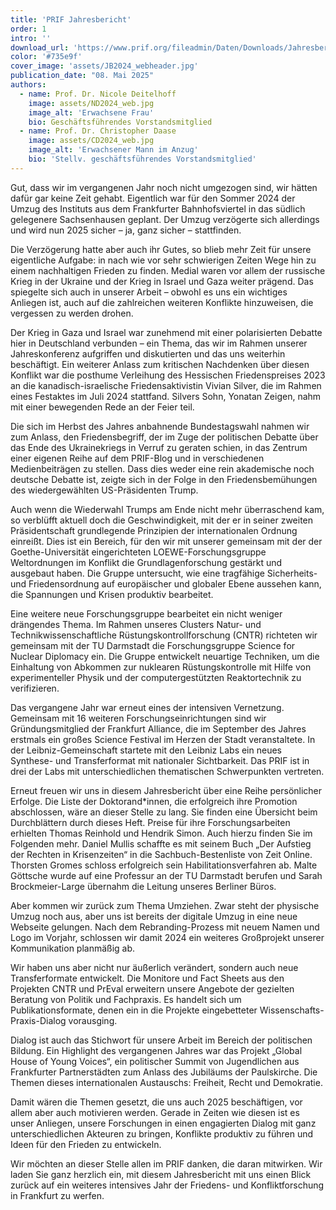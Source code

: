 ```yaml
---
title: 'PRIF Jahresbericht'
order: 1
intro: ''
download_url: 'https://www.prif.org/fileadmin/Daten/Downloads/Jahresberichte/PRIF_Jahresbericht_2024_de_web.pdf'
color: '#735e9f'
cover_image: 'assets/JB2024_webheader.jpg'
publication_date: "08. Mai 2025"
authors:
  - name: Prof. Dr. Nicole Deitelhoff
    image: assets/ND2024_web.jpg
    image_alt: 'Erwachsene Frau'
    bio: Geschäftsführendes Vorstandsmitglied
  - name: Prof. Dr. Christopher Daase
    image: assets/CD2024_web.jpg
    image_alt: 'Erwachsener Mann im Anzug'
    bio: 'Stellv. geschäftsführendes Vorstandsmitglied'
---
```


<Leadin>Gut, dass wir </Leadin> im vergangenen Jahr noch nicht umgezogen sind, wir hätten dafür gar keine Zeit gehabt. Eigentlich war für den Sommer 2024 der Umzug des Instituts aus dem Frankfurter Bahnhofsviertel in das südlich gelegenere Sachsenhausen geplant. Der Umzug verzögerte sich allerdings und wird nun 2025 sicher – ja, ganz sicher – stattfinden.

Die Verzögerung hatte aber auch ihr Gutes, so blieb mehr Zeit für unsere eigentliche Aufgabe: in nach wie vor sehr schwierigen Zeiten Wege hin zu einem nachhaltigen Frieden zu finden. Medial waren vor allem der russische Krieg in der Ukraine und der Krieg in Israel und Gaza weiter prägend. Das spiegelte sich auch in unserer Arbeit – obwohl es uns ein wichtiges Anliegen ist, auch auf die zahlreichen weiteren Konflikte hinzuweisen, die vergessen zu werden drohen.

Der Krieg in Gaza und Israel war zunehmend mit einer polarisierten Debatte hier in Deutschland verbunden – ein Thema, das wir im Rahmen unserer Jahreskonferenz aufgriffen und diskutierten und das uns weiterhin beschäftigt. Ein weiterer Anlass zum kritischen Nachdenken über diesen Konflikt war die posthume Verleihung des Hessischen Friedenspreises 2023 an die kanadisch-israelische Friedensaktivistin Vivian Silver, die im Rahmen eines Festaktes im Juli 2024 stattfand. Silvers Sohn, Yonatan Zeigen, nahm mit einer bewegenden Rede an der Feier teil.

Die sich im Herbst des Jahres anbahnende Bundestagswahl nahmen wir zum Anlass, den Friedensbegriff, der im Zuge der politischen Debatte über das Ende des Ukrainekriegs in Verruf zu geraten schien, in das Zentrum einer eigenen Reihe auf dem PRIF-Blog und in verschiedenen Medienbeiträgen zu stellen. Dass dies weder eine rein akademische noch deutsche Debatte ist, zeigte sich in der Folge in den Friedensbemühungen des wiedergewählten US-Präsidenten Trump.

Auch wenn die Wiederwahl Trumps am Ende nicht mehr überraschend kam, so verblüfft aktuell doch die Geschwindigkeit, mit der er in seiner zweiten Präsidentschaft grundlegende Prinzipien der internationalen Ordnung einreißt. Dies ist ein Bereich, für den wir mit unserer gemeinsam mit der der Goethe-Universität eingerichteten LOEWE-Forschungsgruppe Weltordnungen im Konflikt die Grundlagenforschung gestärkt und ausgebaut haben. Die Gruppe untersucht, wie eine tragfähige Sicherheits- und Friedensordnung auf europäischer und globaler Ebene aussehen kann, die Spannungen und Krisen produktiv bearbeitet.

Eine weitere neue Forschungsgruppe bearbeitet ein nicht weniger drängendes Thema. Im Rahmen unseres Clusters Natur- und Technikwissenschaftliche Rüstungskontrollforschung (CNTR) richteten wir gemeinsam mit der TU Darmstadt die Forschungsgruppe Science for Nuclear Diplomacy ein. Die Gruppe entwickelt neuartige Techniken, um die Einhaltung von Abkommen zur nuklearen Rüstungskontrolle mit Hilfe von experimenteller Physik und der computergestützten Reaktortechnik zu verifizieren.

Das vergangene Jahr war erneut eines der intensiven Vernetzung. Gemeinsam mit 16 weiteren Forschungseinrichtungen sind wir Gründungsmitglied der Frankfurt Alliance, die im September des Jahres erstmals ein großes Science Festival im Herzen der Stadt veranstaltete. In der Leibniz-Gemeinschaft startete mit den Leibniz Labs ein neues Synthese- und Transferformat mit nationaler Sichtbarkeit. Das PRIF ist in drei der Labs mit unterschiedlichen thematischen Schwerpunkten vertreten.

Erneut freuen wir uns in diesem Jahresbericht über eine Reihe persönlicher Erfolge. Die Liste der Doktorand*innen, die erfolgreich ihre Promotion abschlossen, wäre an dieser Stelle zu lang. Sie finden eine Übersicht beim Durchblättern durch dieses Heft. Preise für ihre Forschungsarbeiten erhielten Thomas Reinhold und Hendrik Simon. Auch hierzu finden Sie im Folgenden mehr. Daniel Mullis schaffte es mit seinem Buch „Der Aufstieg der Rechten in Krisenzeiten“ in die Sachbuch-Bestenliste von Zeit Online. Thorsten Gromes schloss erfolgreich sein Habilitationsverfahren ab. Malte Göttsche wurde auf eine Professur an der TU Darmstadt berufen und Sarah Brockmeier-Large übernahm die Leitung unseres Berliner Büros.

Aber kommen wir zurück zum Thema Umziehen. Zwar steht der physische Umzug noch aus, aber uns ist bereits der digitale Umzug in eine neue Webseite gelungen. Nach dem Rebranding-Prozess mit neuem Namen und Logo im Vorjahr, schlossen wir damit 2024 ein weiteres Großprojekt unserer Kommunikation planmäßig ab.

Wir haben uns aber nicht nur äußerlich verändert, sondern auch neue Transferformate entwickelt. Die Monitore und Fact Sheets aus den Projekten CNTR und PrEval erweitern unsere Angebote der gezielten Beratung von Politik und Fachpraxis. Es handelt sich um Publikationsformate, denen ein in die Projekte eingebetteter Wissenschafts-Praxis-Dialog vorausging.

Dialog ist auch das Stichwort für unsere Arbeit im Bereich der politischen Bildung. Ein Highlight des vergangenen Jahres war das Projekt „Global House of Young Voices“, ein politischer Summit von Jugendlichen aus Frankfurter Partnerstädten zum Anlass des Jubiläums der Paulskirche. Die Themen dieses internationalen Austauschs: Freiheit, Recht und Demokratie.

Damit wären die Themen gesetzt, die uns auch 2025 beschäftigen, vor allem aber auch motivieren werden. Gerade in Zeiten wie diesen ist es unser Anliegen, unsere Forschungen in einen engagierten Dialog mit ganz unterschiedlichen Akteuren zu bringen, Konflikte produktiv zu führen und Ideen für den Frieden zu entwickeln.

Wir möchten an dieser Stelle allen im PRIF danken, die daran mitwirken. Wir laden Sie ganz herzlich ein, mit diesem Jahresbericht mit uns einen Blick zurück auf ein weiteres intensives Jahr der Friedens- und Konfliktforschung in Frankfurt zu werfen.
